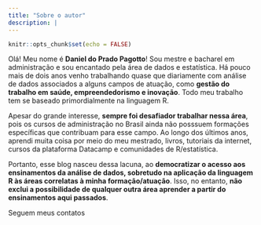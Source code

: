 ```yaml
---
title: "Sobre o autor"
description: |
---
```


```r
knitr::opts_chunk$set(echo = FALSE)
```

Olá! Meu nome é **Daniel do Prado Pagotto**! Sou mestre e bacharel em administração e sou encantado pela área de dados e estatística. Há pouco mais de dois anos venho trabalhando quase que diariamente com análise de dados associados a alguns campos de atuação, como **gestão do trabalho em saúde, empreendedorismo e inovação**. Todo meu trabalho tem se baseado primordialmente na linguagem R.    

Apesar do grande interesse, **sempre foi desafiador trabalhar nessa área**, pois os cursos de administração no Brasil ainda não posssuem formações específicas que contribuam para esse campo. Ao longo dos últimos anos, aprendi muita coisa por meio do meu mestrado, livros, tutoriais da internet, cursos da plataforma Datacamp e comunidades de R/estatística. 

Portanto, esse blog nasceu dessa lacuna, ao **democratizar o acesso aos ensinamentos da análise de dados, sobretudo na aplicação da linguagem R às áreas correlatas à minha formação/atuação**. Isso, no entanto, **não exclui a possibilidade de qualquer outra área aprender a partir do ensinamentos aqui passados**. 


Seguem meus contatos